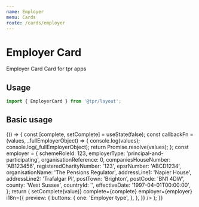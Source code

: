 ```yaml
---
name: Employer
menu: Cards
route: /cards/employer
---
```



# Employer Card

Employer Card Card for tpr apps

## Usage

```js
import { EmployerCard } from '@tpr/layout';
```

## Basic usage

<Playground>
	{() => {
		const [complete, setComplete] = useState(false);
		const callbackFn = (values, _fullEmployerObject) => {
			console.log(values);
			console.log(_fullEmployerObject);
			return Promise.resolve(values);
		};
		const employer = {
			schemeRoleId: 123,
			employerType: 'principal-and-participating',
			organisationReference: 0,
			companiesHouseNumber: 'AB123456',
			registeredCharityNumber: '123',
			epsrNumber: 'ABCD1234',
			organisationName: 'The Pensions Regulator',
			addressLine1: 'Napier House',
			addressLine2: 'Trafalgar Pl',
			postTown: 'Brighton',
			postCode: 'BN1 4DW',
			county: 'West Sussex',
			countryId: '',
			effectiveDate: '1997-04-01T00:00:00',
		};
		return (
			<EmployerCard
				onSaveType={callbackFn}
				onRemove={callbackFn}
				onCorrect={(value) => setComplete(value)}
				complete={complete}
				employer={employer}
				i18n={{
					preview: {
						buttons: {
							one: 'Employer type',
						},
					},
				}}
			/>
		);
	}}
</Playground>
